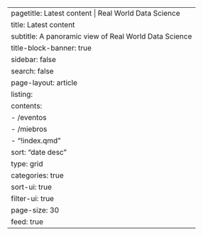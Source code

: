 ---
pagetitle: Latest content | Real World Data Science
title: Latest content
subtitle: A panoramic view of Real World Data Science 
title-block-banner: true
sidebar: false
search: false
page-layout: article  
listing:
  contents: 
  - /eventos
  - /miebros
  - "!index.qmd"
  sort: "date desc"
  type: grid
  categories: true
  sort-ui: true
  filter-ui: true
  page-size: 30
  feed: true
---